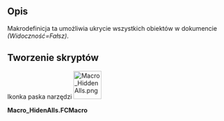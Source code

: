 <languages/>

{{Macro/pl
|Name=Macro HiddenAlls
|Translate=Makrodefinicja: Ukryj wszystko
|Icon=Macro_HiddenAlls.png
|Description=Ukrywa wszystkie obiekty w dokumencie ''(Widoczność = "False")''.
|Author=Mario52
|Version=00.01
|Date=2015-11-12
|FCVersion=wszystkie
|Download=[https://wiki.freecad.org/images/d/d6/Macro_HiddenAlls.png ToolBar Icon]
|SeeAlso=[[Macro_Toggle_Visibility2_1-2/pl|Makro Przełącz widoczność 2 1-2]]<br>[[Macro_Toggle_Visibility2_2-2/pl|Makro Przełącz widoczność 2 2-2]]<br>[[Macro_Toggle_Visibility/pl|Makro Przełącz widoczność]]<br>[[Macro_VisibleAlls/pl|Makro Widoczne wszystko]]<br>[[Macro_If_Selected_Stay_If_Not_Then_Delete/pl|Makro Jeżeli zaznaczone pozostaw Jeżeli nie to usuń]]
}}

<span id="Description"></span>
==Opis==

Makrodefinicja ta umożliwia ukrycie wszystkich obiektów w dokumencie ''(Widoczność=Fałsz)''.

<span id="Script"></span>
==Tworzenie skryptów==

Ikonka paska narzędzi
[[Image:Macro_HiddenAlls.png|64px]]

'''Macro_HidenAlls.FCMacro'''

{{MacroCode|code=
import FreeCAD
#Macro_HideAllObjects
__title__="Macro_HideAlls"
__author__ = "Mario52"
__url__     = "https://freecad.org/index-fr.html"
__version__ = "00.00"
__date__    = "11/11/2015"

try:
    for ShapeNameObj in FreeCAD.ActiveDocument.Objects:   # hidden alls objects
        #print ShapeNameObj.Name
        FreeCADGui.ActiveDocument.getObject(ShapeNameObj.Name).Visibility = False
except Exception:
    None
}}

{{clear}}